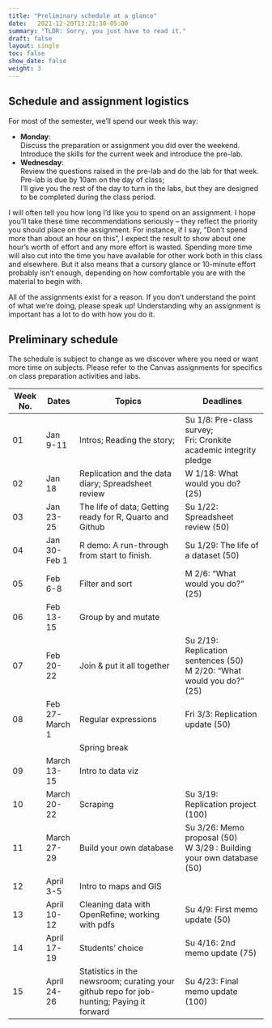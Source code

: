 ```yaml
---
title: "Preliminary schedule at a glance"
date:   2021-12-20T13:21:30-05:00
summary: "TLDR: Sorry, you just have to read it."
draft: false
layout: single
toc: false
show_date: false
weight: 3
--- 
```




## Schedule and assignment logistics

For most of the semester, we'll spend our week this way: 

* __Monday__:  
Discuss the preparation or assignment you did over the weekend. Introduce the skills for the current week and introduce the pre-lab. 
* __Wednesday__:  
Review the questions raised in the pre-lab and do the lab for that week. Pre-lab is due by 10am on the day of class;   
I'll give you the rest of the day to turn in the labs, but they are designed to be completed during the class period.  

I will often tell you how long I'd like you to spend on an assignment. I hope you'll take these time recommendations seriously -- they reflect the priority you should place on the assignment. For instance, if I say, "Don't spend more than about an hour on this", I expect the result to show about one hour's worth of effort and any more effort is wasted. Spending more time will also cut into the time you have available for other work both in this class and elsewhere. But it also means that a cursory glance or 10-minute effort probably isn't enough, depending on how comfortable you are with the material to begin with.

All of the assignments exist for a reason. If you don't understand the point of what we're doing, please speak up! Understanding why an assignment is important has a lot to do with how you do it. 

## Preliminary schedule

The schedule is subject to change as we discover where you need or want more time on subjects. Please refer to the Canvas assignments for specifics on class preparation activities and labs. 

| Week No. | Dates | Topics | Deadlines  |
| ------|------|-------------------|--------------- |
|01|Jan 9-11|Intros; Reading the story; |Su 1/8: Pre-class survey; <br> Fri: Cronkite academic integrity pledge |
|02|Jan 18|Replication and the data diary; Spreadsheet review|W 1/18: What would you do? (25) |
|03|Jan 23-25| The life of data; Getting ready for R, Quarto and Github| Su 1/22: Spreadsheet review (50) |
|04|Jan 30-Feb 1|R demo: A run-through from start to finish. | Su 1/29: The life of a dataset (50) 
|05|Feb 6-8|Filter and sort| M 2/6: "What would you do?" (25)
|06|Feb 13-15|Group by and mutate|
|07|Feb 20-22|Join & put it all together| Su 2/19: Replication sentences (50) <br> M 2/20: "What would you do?" (25)| 
|08|Feb 27-March 1|Regular expressions | Fri 3/3: Replication update (50)|
|||Spring break|
|09|March 13-15|Intro to data viz|
|10|March 20-22|Scraping | Su 3/19: Replication project (100)| 
|11|March 27-29|Build your own database| Su 3/26: Memo proposal (50) <br> W 3/29 : Building your own database (50)
|12|April 3-5|Intro to maps and GIS| 
|13|April 10-12|Cleaning data with OpenRefine;  working with pdfs| Su 4/9: First memo update (50)
|14|April 17-19|Students' choice| Su 4/16: 2nd memo update (75)
|15|April 24-26|Statistics in the newsroom; curating your github repo for job-hunting; Paying it forward| Su 4/23: Final memo update (100)


 





